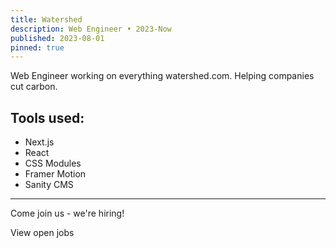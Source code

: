 ```yaml
---
title: Watershed
description: Web Engineer • 2023-Now
published: 2023-08-01
pinned: true
---
```


Web Engineer working on everything watershed.com. Helping companies cut carbon.

## Tools used:

- Next.js
- React
- CSS Modules
- Framer Motion
- Sanity CMS

---

Come join us - we're hiring!

<ButtonLink href="https://watershed.com/jobs">View open jobs</ButtonLink>
